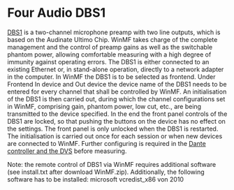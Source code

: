 
# Four Audio DBS1

[DBS1](https://www.four-audio.com/en/products/dbs1/) is a two-channel microphone preamp with two line outputs, which is based on the Audinate Ultimo Chip. WinMF takes charge of the complete management and the control of preamp gains as well as the switchable phantom power, allowing comfortable measuring with a high degree of immunity against operating errors. The DBS1 is either connected to an existing Ethernet or, in stand-alone operation, directly to a network adapter in the computer. In WinMF the DBS1 is to be selected as frontend. Under Frontend In device and Out device the device name of the DBS1 needs to be entered for every channel that shall be controlled by WinMF. An initialisation of the DBS1 is then carried out, during which the channel configurations set in WinMF, comprising gain, phantom power, low cut, etc., are being transmitted to the device specified. In the end the front panel controls of the DBS1 are locked, so that pushing the buttons on the device has no effect on the settings. The front panel is only unlocked when the DBS1 is restarted. The initialisation is carried out once for each session or when new devices are connected to WinMF. Further configuring is required in the [Dante controller and the DVS](/en/help/adda/setup-of-hardware/dante-based-frontends) before measuring.

Note: the remote control of DBS1 via WinMF requires additional software (see install.txt after download WinMF.zip). Additionally, the following software has to be installed: microsoft vcredist_x86 von 2010
